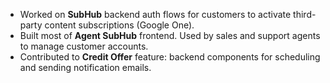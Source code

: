 - Worked on **SubHub** backend auth flows for customers to activate third-party content subscriptions (Google One).
- Built most of **Agent SubHub** frontend. Used by sales and support agents to manage customer accounts.
- Contributed to **Credit Offer** feature: backend components for scheduling and sending notification emails.